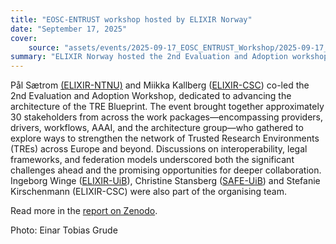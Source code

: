 ```yaml
---
title: "EOSC-ENTRUST workshop hosted by ELIXIR Norway"
date: "September 17, 2025"
cover:
    source: "assets/events/2025-09-17_EOSC_ENTRUST_Workshop/2025-09-17_EOSC_ENTRUST_Workshop_group.jpeg"
summary: "ELIXIR Norway hosted the 2nd Evaluation and Adoption workshop of EOSC-ENTRUST in Bergen."
---
```

Pål Sætrom [(ELIXIR-NTNU)](../about/trondheim/) and Miikka Kallberg ([ELIXIR-CSC](https://csc.fi/en/researchinfrastructure/elixir/)) co-led the 2nd Evaluation and Adoption Workshop, dedicated to advancing the architecture of the TRE Blueprint.
The event brought together approximately 30 stakeholders from across the work packages—encompassing providers, drivers, workflows, AAAI, and the architecture group—who gathered to explore ways to strengthen the network of Trusted Research Environments (TREs) across Europe and beyond.
Discussions on interoperability, legal frameworks, and federation models underscored both the significant challenges ahead and the promising opportunities for deeper collaboration.
Ingeborg Winge ([ELIXIR-UiB](../about/bergen/)), Christine Stansberg ([SAFE-UiB](https://www.uib.no/en/safe)) and Stefanie Kirschenmann (ELIXIR-CSC) were also part of the organising team.

Read more  in the [report on Zenodo](https://doi.org/10.5281/zenodo.17160733).

Photo: Einar Tobias Grude
